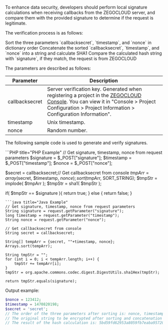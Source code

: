 To enhance data security, developers should perform local signature calculations when receiving callbacks from the ZEGOCLOUD server, and compare them with the provided signature to determine if the request is legitimate.

The verification process is as follows:

<Steps>
<Step title="Sort parameters">
Sort the three parameters `callbacksecret`, `timestamp`, and `nonce` in dictionary order
</Step>
<Step title="Calculate SHA1">
Concatenate the sorted `callbacksecret`, `timestamp`, and `nonce` into a string and calculate SHA1
</Step>
<Step title="Compare signature">
Compare the calculated hash string with `signature`, if they match, the request is from ZEGOCLOUD
</Step>
</Steps>

The parameters are described as follows:

| Parameter | Description  |
|---- | ------ |
| callbacksecret  | Server verification key. Generated when registering a project in the [ZEGOCLOUD Console](https://console.zegocloud.com/). You can view it in "Console > Project Configuration > Project Information > Configuration Information". |
| timestamp| Unix timestamp. |
| nonce | Random number. |

<Accordion title="📕 Example Code" defaultOpen="false">

The following sample code is used to generate and verify signatures.

<CodeGroup>
```PHP title="PHP Example"
// Get signature, timestamp, nonce from request parameters
$signature = $_POST["signature"];
$timestamp = $_POST["timestamp"];
$nonce = $_POST["nonce"];

$secret = callbacksecret;// Get callbacksecret from console
$tmpArr = array($secret, $timestamp, $nonce);
sort($tmpArr, SORT_STRING);
$tmpStr = implode( $tmpArr );
$tmpStr = sha1( $tmpStr );

if( $tmpStr == $signature ){
    return true;
} else {
    return false;
}
```
```java title="Java Example"
// Get signature, timestamp, nonce from request parameters
String signature = request.getParameter("signature");
long timestamp = request.getParameter("timestamp");
String nonce = request.getParameter("nonce");

// Get callbacksecret from console
String secret = callbacksecret;

String[] tempArr = {secret, ""+timestamp, nonce};
Arrays.sort(tempArr);

String tmpStr = "";
for (int i = 0; i < tempArr.length; i++) {
    tmpStr += tempArr[i];
}
tmpStr = org.apache.commons.codec.digest.DigestUtils.sha1Hex(tmpStr);

return tmpStr.equals(signature);
```

</CodeGroup>

Output example:

```PHP title="PHP Example"
$nonce = 123412;
$timestamp = 1470820198;
$secret = 'secret';
// The order of the three parameters after sorting is: nonce, timestamp, secret
// The original string to be encrypted after sorting and concatenation is: 1234121470820198secret
// The result of the hash calculation is: 5bd59fd62953a8059fb7eaba95720f66d19e4517
```

</Accordion>